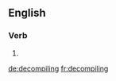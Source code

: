 
==English==

===Verb===
{{head|en|present participle}}

# {{present participle of|decompile|lang=en}}

[[de:decompiling]]
[[fr:decompiling]]